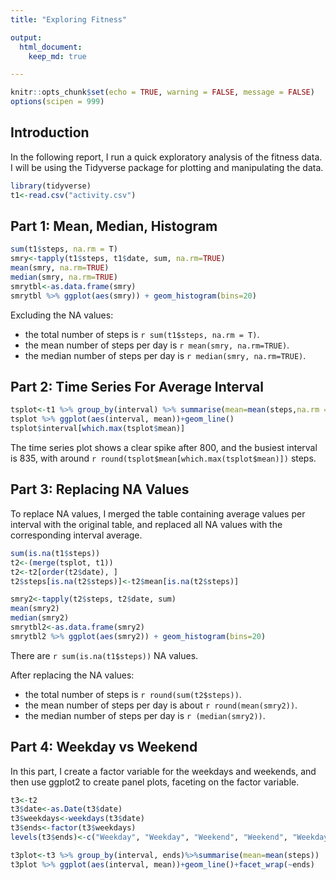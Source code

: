 ```yaml
---
title: "Exploring Fitness"

output: 
  html_document:
    keep_md: true

---
```



```r
knitr::opts_chunk$set(echo = TRUE, warning = FALSE, message = FALSE)
options(scipen = 999)
```

## Introduction

In the following report, I run a quick exploratory analysis of the fitness data.
I will be using the Tidyverse package for plotting and manipulating the data.

``` r
library(tidyverse)
t1<-read.csv("activity.csv")
```

## Part 1: Mean, Median, Histogram 

``` r
sum(t1$steps, na.rm = T)
smry<-tapply(t1$steps, t1$date, sum, na.rm=TRUE)
mean(smry, na.rm=TRUE)
median(smry, na.rm=TRUE)
smrytbl<-as.data.frame(smry)
smrytbl %>% ggplot(aes(smry)) + geom_histogram(bins=20)
```

Excluding the NA values:

- the total number of steps is `r sum(t1$steps, na.rm = T)`. 
- the  mean number of steps per day is `r mean(smry, na.rm=TRUE)`. 
- the median number of steps per day is `r median(smry, na.rm=TRUE)`.

## Part 2: Time Series For Average Interval

``` r
tsplot<-t1 %>% group_by(interval) %>% summarise(mean=mean(steps,na.rm = T)) 
tsplot %>% ggplot(aes(interval, mean))+geom_line()
tsplot$interval[which.max(tsplot$mean)]
```

The time series plot shows a clear spike after 800, and the busiest interval is 835, 
with around `r round(tsplot$mean[which.max(tsplot$mean)])` steps.

## Part 3: Replacing NA Values

To replace NA values, I merged the table containing average values per interval with the original table, and replaced all NA values with the corresponding interval average.

```r
sum(is.na(t1$steps))
t2<-(merge(tsplot, t1))
t2<-t2[order(t2$date), ]
t2$steps[is.na(t2$steps)]<-t2$mean[is.na(t2$steps)]

smry2<-tapply(t2$steps, t2$date, sum)
mean(smry2)
median(smry2)
smrytbl2<-as.data.frame(smry2)
smrytbl2 %>% ggplot(aes(smry2)) + geom_histogram(bins=20)
```

There are `r sum(is.na(t1$steps))` NA values.

After replacing the NA values:

- the total number of steps is `r round(sum(t2$steps))`. 
- the  mean number of steps per day is about `r round(mean(smry2))`. 
- the median number of steps per day is `r (median(smry2))`.


## Part 4: Weekday vs Weekend

In this part, I create a factor variable for the weekdays and weekends, and then use ggplot2 to create panel plots, faceting on the factor variable.

```r
t3<-t2
t3$date<-as.Date(t3$date)
t3$weekdays<-weekdays(t3$date)
t3$ends<-factor(t3$weekdays)
levels(t3$ends)<-c("Weekday", "Weekday", "Weekend", "Weekend", "Weekday", "Weekday", "Weekday")

t3plot<-t3 %>% group_by(interval, ends)%>%summarise(mean=mean(steps))
t3plot %>% ggplot(aes(interval, mean))+geom_line()+facet_wrap(~ends)

```
